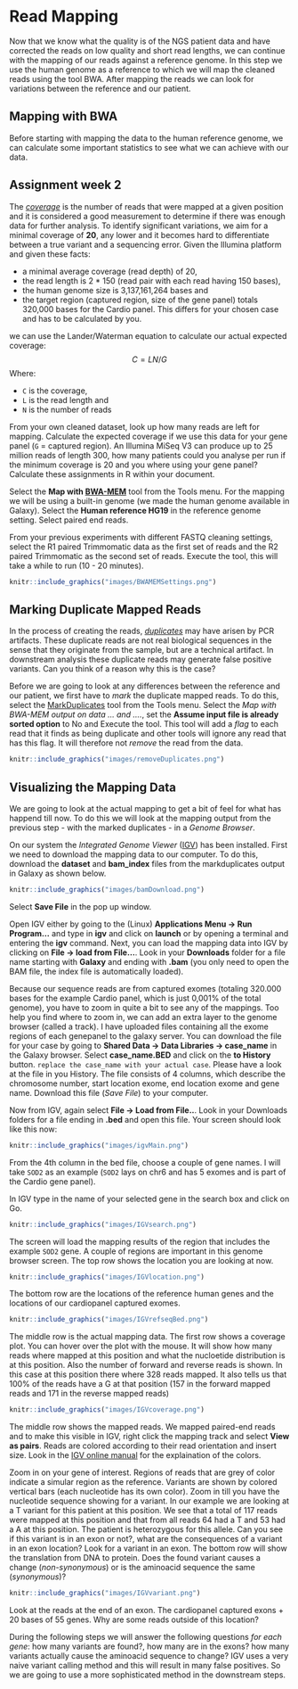 # Read Mapping
Now that we know what the quality is of the NGS patient data and have corrected the reads on low quality and short read lengths, we can continue with the mapping of our reads against a reference genome. In this step we use the human genome as a reference to which we will map the cleaned reads using the tool BWA. After mapping the reads we can look for variations between the reference and our patient. 

## Mapping with BWA
Before starting with mapping the data to the human reference genome, we can calculate some important statistics to see what we can achieve with our data.

## Assignment week 2
The *[coverage][1]* is the number of reads that were mapped at a given position and it is considered a good measurement to determine if there was enough data for further analysis. To identify significant variations, we aim for a minimal coverage of **20**, any lower and it becomes hard to differentiate between a true variant and a sequencing error. Given the Illumina platform and given these facts:
<ul>
    <li>a minimal average coverage (read depth) of 20,</li>
    <li>the read length is 2 * 150 (read pair with each read having 150 bases),</li>
    <li>the human genome size is 3,137,161,264 bases and</li>
    <li>the target region (captured region, size of the gene panel) totals 320,000 bases for the Cardio panel. This differs for your chosen case and has to be calculated by you.</li>
</ul>

we can use the Lander/Waterman equation to calculate our actual expected coverage: $$C = LN / G $$
Where: 
<ul>
    <li>`C` is the coverage,</li>
    <li>`L` is the read length and</li>
    <li>`N` is the number of reads</li>
</ul>

From your own cleaned dataset, look up how many reads are left for mapping. Calculate the expected coverage if we use this data for your gene panel (`G` = captured region). An Illumina MiSeq V3 can produce up to 25 million reads of length 300, how many patients could you analyse per run if the minimum coverage is 20 and you where using your gene panel? Calculate these assignments in R within your document.

Select the **Map with [BWA-MEM](https://arxiv.org/abs/1303.3997)** tool from the Tools menu. For the mapping we will be using a built-in genome (we made the human genome available in Galaxy). Select the <strong>Human reference HG19</strong> in the reference genome setting. Select paired end reads. 

From your previous experiments with different FASTQ cleaning settings, select the R1 paired Trimmomatic data as the first set of reads and the R2 paired Trimmomatic as the second set of reads. Execute the tool, this will take a while to run (10 - 20 minutes).

```r
knitr::include_graphics("images/BWAMEMSettings.png")
```


[1]: https://en.wikipedia.org/wiki/Coverage_(genetics)

## Marking Duplicate Mapped Reads

In the process of creating the reads, *[duplicates](http://www.cureffi.org/2012/12/11/how-pcr-duplicates-arise-in-next-generation-sequencing/)* may have arisen by PCR artifacts. These duplicate reads are not real biological sequences in the sense that they originate from the sample, but are a technical artifact. In downstream analysis these duplicate reads may generate false positive variants. Can you think of a reason why this is the case?

Before we are going to look at any differences between the reference and our patient, we first have to *mark* the duplicate mapped reads. To do this, select the [MarkDuplicates](http://broadinstitute.github.io/picard/) tool from the Tools menu. Select the *Map with BWA-MEM output on data ... and ....*, set the <strong>Assume input file is already sorted option</strong> to No and Execute the tool. This tool will add a *flag* to each read that it finds as being duplicate and other tools will ignore any read that has this flag. It will therefore not *remove* the read from the data.

```r
knitr::include_graphics("images/removeDuplicates.png")
```


## Visualizing the Mapping Data

We are going to look at the actual mapping to get a bit of feel for what has happend till now. To do this we will look at the mapping output from the previous step - with the marked duplicates - in a *Genome Browser*.  

On our system the *Integrated Genome Viewer* ([IGV](http://software.broadinstitute.org/software/igv/)) has been installed. First we need to download the mapping data to our computer. To do this, download the <strong>dataset</strong> and <strong>bam_index</strong> files from the markduplicates output in Galaxy as shown below. 
 
```r
knitr::include_graphics("images/bamDownload.png")
```

Select <strong>Save File</strong> in the pop up window.

Open IGV either by going to the (Linux) <strong> Applications Menu -> Run Program...</strong> and type in <strong>igv</strong> and click on <strong>launch</strong> or by opening a terminal and entering the **igv** command. Next, you can load the mapping data into IGV by clicking on <strong>File -> load from File...</strong>. Look in your <strong>Downloads</strong> folder for a file name starting with **Galaxy** and ending with <strong>.bam</strong> (you only need to open the BAM file, the index file is automatically loaded).

<!--
The IGV program is standard installed with version 18 of the human reference genome. In our galaxy workflow we have been using the newer 19 version. The first thing we should do is tell IGV where to find the newer genome. 
In IGV select the <strong>genomes menu</strong> and select <strong>Load Genome from File...</strong>. The <strong>Look in:</strong> will show that you are in your home directory. First go to <strong>/</strong>, than select the <strong>commons</strong> folder, next click on the <strong>minor</strong>, <strong>projectgenomics</strong> and <strong>genomes</strong> folders. From the last folder select the <strong>hg19.genome</strong> and click on <strong>Open</strong>.
-->

Because our sequence reads are from captured exomes (totaling 320.000 bases for the example Cardio panel, which is just 0,001% of the total genome), you have to zoom in quite a bit to see any of the mappings. Too help you find where to zoom in, we can add an extra layer to the genome browser (called a track). I have uploaded files containing all the exome regions of each genepanel to the galaxy server. You can download the file for your case by going to <strong>Shared Data -> Data Libraries -> case_name</strong> in the Galaxy browser. Select <strong>case_name.BED</strong> and click on the <strong>to History</strong> button. `replace the case_name with your actual case`. Please have a look at the file in you History. The file consists of 4 columns, which describe the chromosome number, start location exome, end location exome and gene name. Download this file (*Save File*) to your computer.

Now from IGV, again select <strong>File -> Load from File..</strong>. Look in your Downloads folders for a file ending in **.bed** and open this file. Your screen should look like this now:

```r
knitr::include_graphics("images/igvMain.png")
```


From the 4th column in the bed file, choose a couple of gene names. I will take `SOD2` as an example (`SOD2` lays on chr6 and has 5 exomes and is part of the Cardio gene panel).

In IGV type in the name of your selected gene in the search box and click on Go. 

```r
knitr::include_graphics("images/IGVsearch.png")
```


The screen will load the mapping results of the region that includes the example `SOD2` gene. 
A couple of regions are important in this genome browser screen. The top row shows the location you are looking at now. 

```r
knitr::include_graphics("images/IGVlocation.png")
```


The bottom row are the locations of the reference human genes and the locations of our cardiopanel captured exomes. 
```r
knitr::include_graphics("images/IGVrefseqBed.png")
```


The middle row is the actual mapping data. The first row shows a coverage plot. You can hover over the plot with the mouse. It will show how many reads where mapped at this position and what the nucloetide distribution is at this position. Also the number of forward and reverse reads is shown. In this case at this position there where 328 reads mapped. It also tells us that 100% of the reads have a G at that position (157 in the forward mapped reads and 171 in the reverse mapped reads)

```r
knitr::include_graphics("images/IGVcoverage.png")
```


The middle row shows the mapped reads. We mapped paired-end reads and to make this visible in IGV, right click the mapping track and select <strong>View as pairs</strong>. Reads are colored according to their read orientation and insert size. Look in the [IGV online manual](http://www.broadinstitute.org/software/igv/AlignmentData) for the explaination of the colors. 

Zoom in on your gene of interest. Regions of reads that are grey of color indicate a simular region as the reference. Variants are shown by colored vertical bars (each nucleotide has its own color). Zoom in till you have the nucleotide sequence showing for a variant. In our example we are looking at a T variant for this patient at this position.  We see that a total of 117 reads were mapped at this position and that from all reads 64 had a T and 53 had a A at this position. The patient is heterozygous for this allele. Can you see if this variant is in an exon or not?, what are the consequences of a variant in an exon location? Look for a variant in an exon. The bottom row will show the translation from DNA to protein. Does the found variant causes a change (*non-synonymous*) or is the aminoacid sequence the same (*synonymous*)?

```r
knitr::include_graphics("images/IGVvariant.png")
```


Look at the reads at the end of an exon. The cardiopanel captured exons + 20 bases of 55 genes. Why are some reads outside of this location? 

During the following steps we will answer the following questions *for each gene*: how many variants are found?, how many are in the exons? how many variants actually cause the aminoacid sequence to change? IGV uses a very naive variant calling method and this will result in many false positives. So we are going to use a more sophisticated method in the downstream steps.